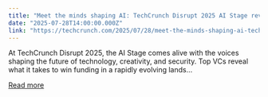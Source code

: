 ```yaml
---
title: "Meet the minds shaping AI: TechCrunch Disrupt 2025 AI Stage revealed"
date: "2025-07-28T14:00:00.000Z"
link: "https://techcrunch.com/2025/07/28/meet-the-minds-shaping-ai-techcrunch-disrupt-2025-ai-stage-revealed/"
---
```


At TechCrunch Disrupt 2025, the AI Stage comes alive with the voices shaping the future of technology, creativity, and security. Top VCs reveal what it takes to win funding in a rapidly evolving lands...

[Read more](https://techcrunch.com/2025/07/28/meet-the-minds-shaping-ai-techcrunch-disrupt-2025-ai-stage-revealed/)
